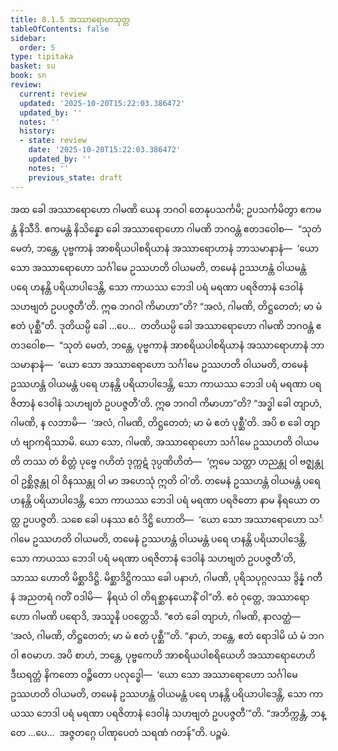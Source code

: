 ```yaml
---
title: 8.1.5 အဿာရောဟသုတ္တ
tableOfContents: false
sidebar:
  order: 5
type: tipitaka
basket: su
book: sn
review:
  current: review
  updated: '2025-10-20T15:22:03.386472'
  updated_by: ''
  notes: ''
  history:
  - state: review
    date: '2025-10-20T15:22:03.386472'
    updated_by: ''
    notes: ''
    previous_state: draft
---
```



<DynamicBreadcrumb />


<ReviewStatus review={frontmatter.review} showDetails={true} />

<HypothesisAnnotation frontmatter={frontmatter} />

<Division number="357" book="sn" e="ch" v="18" p="331">

<Paragraph number="1558" book="sn">
အထ ခေါ အဿာရောဟော ဂါမဏိ ယေန ဘဂဝါ တေနုပသင်္ကမိ; ဥပသင်္ကမိတွာ ဧကမန္တံ နိသီဒိ. ဧကမန္တံ နိသိန္နော ခေါ အဿာရောဟော ဂါမဏိ ဘဂဝန္တံ ဧတဒဝေါစ—  “သုတံ မေတံ, ဘန္တေ, ပုဗ္ဗကာနံ အာစရိယပါစရိယာနံ အဿာရောဟာနံ ဘာသမာနာနံ—  ‘ယော သော အဿာရောဟော သင်္ဂါမေ ဥဿဟတိ ဝါယမတိ, တမေနံ ဥဿဟန္တံ ဝါယမန္တံ ပရေ ဟနန္တိ ပရိယာပါဒေန္တိ, သော ကာယဿ ဘေဒါ ပရံ မရဏာ ပရဇိတာနံ ဒေဝါနံ သဟဗျတံ ဥပပဇ္ဇတီ’တိ. ဣဓ ဘဂဝါ ကိမာဟာ”တိ? “အလံ, ဂါမဏိ, တိဋ္ဌတေတံ; မာ မံ ဧတံ ပုစ္ဆီ”တိ.
</Paragraph>

<Paragraph number="1559" book="sn">
ဒုတိယမ္ပိ ခေါ …ပေ…  တတိယမ္ပိ ခေါ အဿာရောဟော ဂါမဏိ ဘဂဝန္တံ ဧတဒဝေါစ—  “သုတံ မေတံ, ဘန္တေ, ပုဗ္ဗကာနံ အာစရိယပါစရိယာနံ အဿာရောဟာနံ ဘာသမာနာနံ—  ‘ယော သော အဿာရောဟော သင်္ဂါမေ ဥဿဟတိ ဝါယမတိ, တမေနံ ဥဿဟန္တံ ဝါယမန္တံ ပရေ ဟနန္တိ ပရိယာပါဒေန္တိ, သော ကာယဿ ဘေဒါ ပရံ မရဏာ ပရဇိတာနံ ဒေဝါနံ သဟဗျတံ ဥပပဇ္ဇတီ’တိ. ဣဓ ဘဂဝါ ကိမာဟာ”တိ?
</Paragraph>

<Paragraph number="1560" book="sn">
“အဒ္ဓါ ခေါ တျာဟံ, ဂါမဏိ, န လဘာမိ—  ‘အလံ, ဂါမဏိ, တိဋ္ဌတေတံ; မာ မံ ဧတံ ပုစ္ဆီ’တိ. အပိ စ ခေါ တျာဟံ ဗျာကရိဿာမိ. ယော သော, ဂါမဏိ, အဿာရောဟော သင်္ဂါမေ ဥဿဟတိ ဝါယမတိ တဿ တံ စိတ္တံ ပုဗ္ဗေ ဂဟိတံ ဒုက္ကဋံ ဒုပ္ပဏိဟိတံ—  ‘ဣမေ သတ္တာ ဟညန္တု ဝါ ဗဇ္ဈန္တု ဝါ ဥစ္ဆိဇ္ဇန္တု ဝါ ဝိနဿန္တု ဝါ မာ အဟေသုံ ဣတိ ဝါ’တိ. တမေနံ ဥဿဟန္တံ ဝါယမန္တံ ပရေ ဟနန္တိ ပရိယာပါဒေန္တိ, သော ကာယဿ ဘေဒါ ပရံ မရဏာ ပရဇိတော နာမ နိရယော တတ္ထ ဥပပဇ္ဇတိ. သစေ ခေါ ပနဿ ဧဝံ ဒိဋ္ဌိ ဟောတိ—  ‘ယော သော အဿာရောဟော သင်္ဂါမေ ဥဿဟတိ ဝါယမတိ, တမေနံ ဥဿဟန္တံ ဝါယမန္တံ ပရေ ဟနန္တိ ပရိယာပါဒေန္တိ, သော ကာယဿ ဘေဒါ ပရံ မရဏာ ပရဇိတာနံ ဒေဝါနံ သဟဗျတံ ဥပပဇ္ဇတီ’တိ, သာဿ ဟောတိ မိစ္ဆာဒိဋ္ဌိ. မိစ္ဆာဒိဋ္ဌိကဿ ခေါ ပနာဟံ, ဂါမဏိ, ပုရိသပုဂ္ဂလဿ ဒွိန္နံ ဂတီနံ အညတရံ ဂတိံ ဝဒါမိ—  နိရယံ ဝါ တိရစ္ဆာနယောနိံ ဝါ”တိ.
</Paragraph>

<Paragraph number="1561" book="sn">
ဧဝံ ဝုတ္တေ, အဿာရောဟော ဂါမဏိ ပရောဒိ, အဿူနိ ပဝတ္တေသိ. “ဧတံ ခေါ တျာဟံ, ဂါမဏိ, နာလတ္ထံ—  ‘အလံ, ဂါမဏိ, တိဋ္ဌတေတံ; မာ မံ ဧတံ ပုစ္ဆီ’”တိ. “နာဟံ, ဘန္တေ, ဧတံ ရောဒါမိ ယံ မံ ဘဂဝါ ဧဝမာဟ. အပိ စာဟံ, ဘန္တေ, ပုဗ္ဗကေဟိ အာစရိယပါစရိယေဟိ အဿာရောဟေဟိ ဒီဃရတ္တံ နိကတော ဝဉ္စိတော ပလုဒ္ဓေါ—  ‘ယော သော အဿာရောဟော သင်္ဂါမေ ဥဿဟတိ ဝါယမတိ, တမေနံ ဥဿဟန္တံ ဝါယမန္တံ ပရေ ဟနန္တိ ပရိယာပါဒေန္တိ, သော ကာယဿ ဘေဒါ ပရံ မရဏာ ပရဇိတာနံ ဒေဝါနံ သဟဗျတံ ဥပပဇ္ဇတီ’”တိ. “အဘိက္ကန္တံ, ဘန္တေ …ပေ…  အဇ္ဇတဂ္ဂေ ပါဏုပေတံ သရဏံ ဂတန်”တိ.

</Paragraph>
</Division>

<Paragraph number="1562" type="center" book="sn">
ပဉ္စမံ.
</Paragraph>